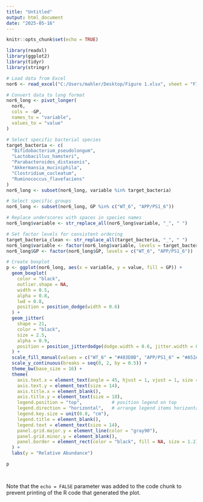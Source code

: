 ---
title: "Untitled"
output: html_document
date: "2025-05-16"
---

```{r setup, include=FALSE}
knitr::opts_chunk$set(echo = TRUE)
```



```{r cars}

library(readxl)
library(ggplot2)
library(tidyr)
library(stringr)

# Load data from Excel
nor6 <- read_excel("C:/Users/mahler/Desktop/Figure 1.xlsx", sheet = "F1G_Boxplot_6")

# Convert data to long format
nor6_long <- pivot_longer(
  nor6,
  cols = -GP,
  names_to = "variable",
  values_to = "value"
)

# Select specific bacterial species
target_bacteria <- c(
  "Bifidobacterium_pseudolongum",
  "Lactobacillus_hamsteri",
  "Parabacteroides_distasonis",
  "Akkermansia_muciniphila",
  "Clostridium_cocleatum",
  "Ruminococcus_flavefaciens"
)
nor6_long <- subset(nor6_long, variable %in% target_bacteria)

# Select specific groups
nor6_long <- subset(nor6_long, GP %in% c("WT_6", "APP/PS1_6"))

# Replace underscores with spaces in species names
nor6_long$variable <- str_replace_all(nor6_long$variable, "_", " ")

# Set factor levels for consistent ordering
target_bacteria_clean <- str_replace_all(target_bacteria, "_", " ")
nor6_long$variable <- factor(nor6_long$variable, levels = target_bacteria_clean)
nor6_long$GP <- factor(nor6_long$GP, levels = c("WT_6", "APP/PS1_6"))

# Create boxplot
p <- ggplot(nor6_long, aes(x = variable, y = value, fill = GP)) +
  geom_boxplot(
    color = "black",
    outlier.shape = NA,
    width = 0.5,
    alpha = 0.8,
    lwd = 0.8,
    position = position_dodge(width = 0.6)
  ) +
  geom_jitter(
    shape = 21,
    color = "black",
    size = 2.5,
    alpha = 0.9,
    position = position_jitterdodge(dodge.width = 0.6, jitter.width = 0.15, jitter.height = 0)
  ) +
  scale_fill_manual(values = c("WT_6" = "#483D8B", "APP/PS1_6" = "#A52A2A")) +
  scale_y_continuous(breaks = seq(0, 2, by = 0.5)) +
  theme_bw(base_size = 16) +
  theme(
    axis.text.x = element_text(angle = 45, hjust = 1, vjust = 1, size = 14, face = "italic"),  # italicize x-axis labels
    axis.text.y = element_text(size = 14),
    axis.title.x = element_blank(),
    axis.title.y = element_text(size = 18),
    legend.position = "top",           # position legend on top
    legend.direction = "horizontal",   # arrange legend items horizontally
    legend.key.size = unit(0.8, "cm"),
    legend.title = element_blank(),
    legend.text = element_text(size = 14),
    panel.grid.major.y = element_line(color = "gray90"),
    panel.grid.minor.y = element_blank(),
    panel.border = element_rect(color = "black", fill = NA, size = 1.2)
  ) +
  labs(y = "Relative Abundance")

p



```



```{r pressure, echo=FALSE}

```

Note that the `echo = FALSE` parameter was added to the code chunk to prevent printing of the R code that generated the plot.
